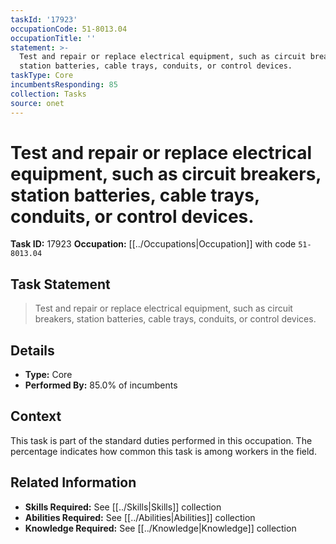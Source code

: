 ```yaml
---
taskId: '17923'
occupationCode: 51-8013.04
occupationTitle: ''
statement: >-
  Test and repair or replace electrical equipment, such as circuit breakers,
  station batteries, cable trays, conduits, or control devices.
taskType: Core
incumbentsResponding: 85
collection: Tasks
source: onet
---
```

# Test and repair or replace electrical equipment, such as circuit breakers, station batteries, cable trays, conduits, or control devices.

**Task ID:** 17923
**Occupation:** [[../Occupations|Occupation]] with code `51-8013.04`

## Task Statement

> Test and repair or replace electrical equipment, such as circuit breakers, station batteries, cable trays, conduits, or control devices.

## Details

- **Type:** Core
- **Performed By:** 85.0% of incumbents

## Context

This task is part of the standard duties performed in this occupation. The percentage indicates how common this task is among workers in the field.

## Related Information

- **Skills Required:** See [[../Skills|Skills]] collection
- **Abilities Required:** See [[../Abilities|Abilities]] collection
- **Knowledge Required:** See [[../Knowledge|Knowledge]] collection
